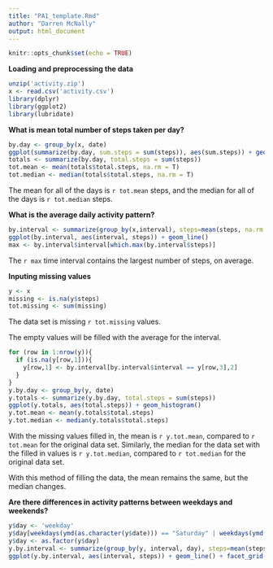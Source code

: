 ```yaml
---
title: "PA1_template.Rmd"
author: "Darren McNally"
output: html_document
---
```


```r
knitr::opts_chunk$set(echo = TRUE)
```

**Loading and preprocessing the data**
```r
unzip('activity.zip')
x <- read.csv('activity.csv')
library(dplyr)
library(ggplot2)
library(lubridate)
```

**What is mean total number of steps taken per day?**
```r
by.day <- group_by(x, date)
ggplot(summarize(by.day, sum.steps = sum(steps)), aes(sum.steps)) + geom_histogram()
totals <- summarize(by.day, total.steps = sum(steps))
tot.mean <- mean(totals$total.steps, na.rm = T)
tot.median <- median(totals$total.steps, na.rm = T)
```
The mean for all of the days is `r tot.mean` steps, and the median for all of the days is `r tot.median` steps.

**What is the average daily activity pattern?**
```r
by.interval <- summarize(group_by(x,interval), steps=mean(steps, na.rm = T))
ggplot(by.interval, aes(interval, steps)) + geom_line()
max <- by.interval$interval[which.max(by.interval$steps)]
```
The `r max` time interval contains the largest number of steps, on average.

**Inputing missing values**
```r
y <- x
missing <- is.na(y$steps)
tot.missing <- sum(missing)
```
The data set is missing `r tot.missing` values.

The empty values will be filled with the average for the interval.
```r
for (row in 1:nrow(y)){
  if (is.na(y[row,1])){
    y[row,1] <- by.interval[by.interval$interval == y[row,3],2]
  }
}
y.by.day <- group_by(y, date)
y.totals <- summarize(y.by.day, total.steps = sum(steps))
ggplot(y.totals, aes(total.steps)) + geom_histogram()
y.tot.mean <- mean(y.totals$total.steps)
y.tot.median <- median(y.totals$total.steps)
```
With the missing values filled in, the mean is `r y.tot.mean`, compared to `r tot.mean` for the original data set. Similarly, the median for the data set with the filled in values is `r y.tot.median`, compared to `r tot.median` for the original data set.

With this method of filling the data, the mean remains the same, but the median changes.

**Are there differences in activity patterns between weekdays and weekends?**
```r
y$day <- 'weekday'
y$day[weekdays(ymd(as.character(y$date))) == "Saturday" | weekdays(ymd(as.character(y$date))) == "Sunday" ] <- 'weekend'
y$day <- as.factor(y$day)
y.by.interval <- summarize(group_by(y, interval, day), steps=mean(steps))
ggplot(y.by.interval, aes(interval, steps)) + geom_line() + facet_grid(day~.)
```
